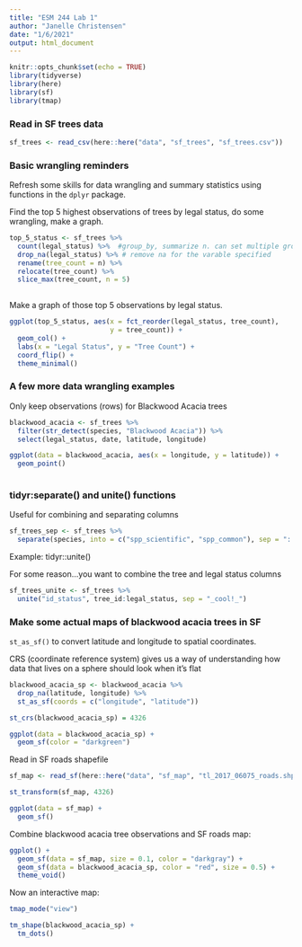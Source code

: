 ```yaml
---
title: "ESM 244 Lab 1"
author: "Janelle Christensen"
date: "1/6/2021"
output: html_document
---
```


```r
knitr::opts_chunk$set(echo = TRUE)
library(tidyverse)
library(here)
library(sf)
library(tmap)
```

### Read in SF trees data

```r

sf_trees <- read_csv(here::here("data", "sf_trees", "sf_trees.csv"))

```
### Basic wrangling reminders

Refresh some skills for data wrangling and summary statistics using functions in the `dplyr` package.

Find the top 5 highest observations of trees by legal status, do some wrangling, make a graph.

```r

top_5_status <- sf_trees %>% 
  count(legal_status) %>%  #group_by, summarize n. can set multiple group levels
  drop_na(legal_status) %>% # remove na for the varable specified
  rename(tree_count = n) %>% 
  relocate(tree_count) %>% 
  slice_max(tree_count, n = 5)
  
```

Make a graph of those top 5 observations by legal status.

```r

ggplot(top_5_status, aes(x = fct_reorder(legal_status, tree_count), 
                         y = tree_count)) +
  geom_col() +
  labs(x = "Legal Status", y = "Tree Count") +
  coord_flip() +
  theme_minimal()

```

### A few more data wrangling examples

Only keep observations (rows) for Blackwood Acacia trees

```r
blackwood_acacia <- sf_trees %>% 
  filter(str_detect(species, "Blackwood Acacia")) %>% 
  select(legal_status, date, latitude, longitude)

ggplot(data = blackwood_acacia, aes(x = longitude, y = latitude)) +
  geom_point()
  
```

### tidyr:separate() and unite() functions

Useful for combining and separating columns

```r

sf_trees_sep <- sf_trees %>% 
  separate(species, into = c("spp_scientific", "spp_common"), sep = "::")

```

Example: tidyr::unite()

For some reason...you want to combine the tree and legal status columns

```r

sf_trees_unite <- sf_trees %>% 
  unite("id_status", tree_id:legal_status, sep = "_cool!_")
```

### Make some actual maps of blackwood acacia trees in SF

`st_as_sf()` to convert latitude and longitude to spatial coordinates.

CRS (coordinate reference system) gives us a way of understanding how data that lives on a sphere should look when it's flat

```r
blackwood_acacia_sp <- blackwood_acacia %>% 
  drop_na(latitude, longitude) %>% 
  st_as_sf(coords = c("longitude", "latitude"))

st_crs(blackwood_acacia_sp) = 4326

ggplot(data = blackwood_acacia_sp) +
  geom_sf(color = "darkgreen")
```

Read in SF roads shapefile

```r
sf_map <- read_sf(here::here("data", "sf_map", "tl_2017_06075_roads.shp"))

st_transform(sf_map, 4326)

ggplot(data = sf_map) +
  geom_sf()
```

Combine blackwood acacia tree observations and SF roads map:

```r
ggplot() +
  geom_sf(data = sf_map, size = 0.1, color = "darkgray") +
  geom_sf(data = blackwood_acacia_sp, color = "red", size = 0.5) +
  theme_void()
```

Now an interactive map:

```r

tmap_mode("view")

tm_shape(blackwood_acacia_sp) +
  tm_dots()

```

